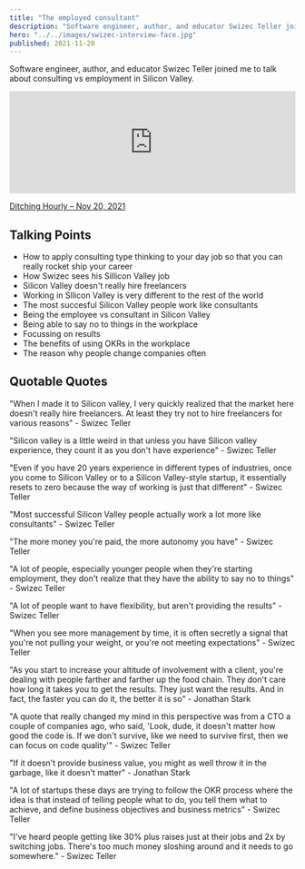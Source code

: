 ```yaml
---
title: "The employed consultant"
description: "Software engineer, author, and educator Swizec Teller joined me to talk about consulting vs employment in Silicon Valley."
hero: "../../images/swizec-interview-face.jpg"
published: 2021-11-20
---
```


Software engineer, author, and educator Swizec Teller joined me to talk about consulting vs employment in Silicon Valley.

<iframe
  width="100%"
  height="180"
  frameborder="no"
  scrolling="no"
  seamless
  src="https://share.transistor.fm/e/3a686c2d"
></iframe>

[Ditching Hourly – Nov 20, 2021](https://share.transistor.fm/s/3a686c2d)

## Talking Points

- How to apply consulting type thinking to your day job so that you can really rocket ship your career
- How Swizec sees his Sillicon Valley job
- Silicon Valley doesn't really hire freelancers
- Working in SIlicon Valley is very different to the rest of the world
- The most succesful Silicon Valley people work like consultants
- Being the employee vs consultant in Silicon Valley
- Being able to say no to things in the workplace
- Focussing on results
- The benefits of using OKRs in the workplace
- The reason why people change companies often

## Quotable Quotes

"When I made it to Silicon valley, I very quickly realized that the market here doesn't really hire freelancers. At least they try not to hire freelancers for various reasons" - Swizec Teller

"Silicon valley is a little weird in that unless you have Silicon valley experience, they count it as you don't have experience" - Swizec Teller

"Even if you have 20 years experience in different types of industries, once you come to Silicon Valley or to a Silicon Valley-style startup, it essentially resets to zero because the way of working is just that different" - Swizec Teller

"Most successful Silicon Valley people actually work a lot more like consultants" - Swizec Teller

"The more money you're paid, the more autonomy you have" - Swizec Teller

"A lot of people, especially younger people when they're starting employment, they don't realize that they have the ability to say no to things" - Swizec Teller

"A lot of people want to have flexibility, but aren't providing the results" - Swizec Teller

"When you see more management by time, it is often secretly a signal that you're not pulling your weight, or you're not meeting expectations" - Swizec Teller

"As you start to increase your altitude of involvement with a client, you're dealing with people farther and farther up the food chain. They don't care how long it takes you to get the results. They just want the results. And in fact, the faster you can do it, the better it is so" - Jonathan Stark

"A quote that really changed my mind in this perspective was from a CTO a couple of companies ago, who said, 'Look, dude, it doesn't matter how good the code is. If we don't survive, like we need to survive first, then we can focus on code quality'" - Swizec Teller

"If it doesn't provide business value, you might as well throw it in the garbage, like it doesn't matter" - Jonathan Stark

"A lot of startups these days are trying to follow the OKR process where the idea is that instead of telling people what to do, you tell them what to achieve, and define business objectives and business metrics" - Swizec Teller

"I've heard people getting like 30% plus raises just at their jobs and 2x by switching jobs. There's too much money sloshing around and it needs to go somewhere." - Swizec Teller
